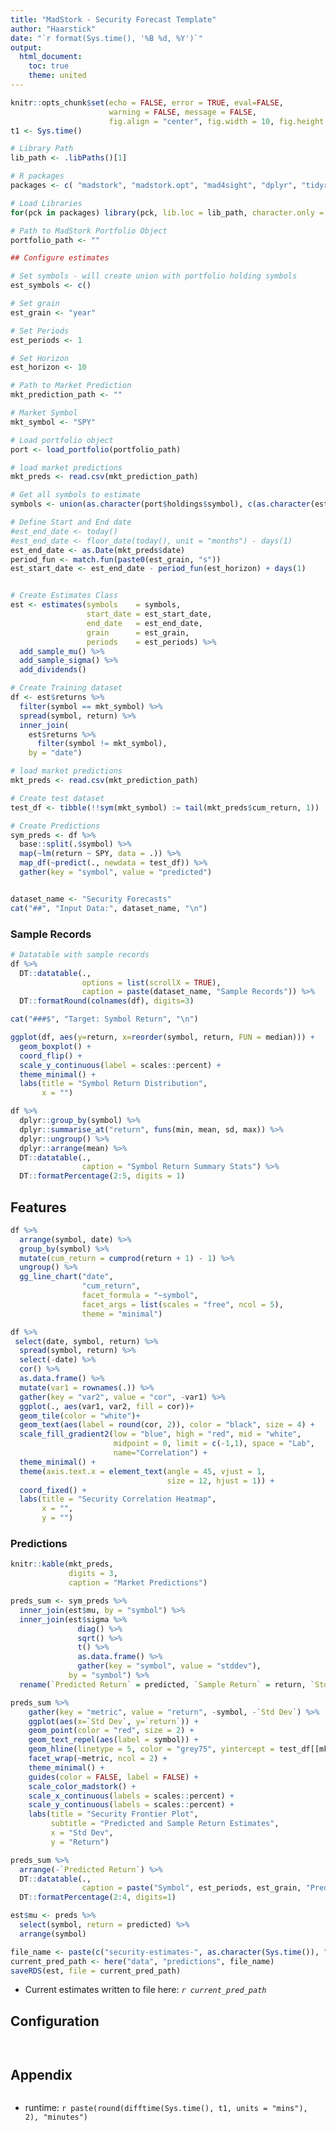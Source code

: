 ```yaml
---
title: "MadStork - Security Forecast Template"
author: "Haarstick"
date: "`r format(Sys.time(), '%B %d, %Y')`"
output: 
  html_document:
    toc: true
    theme: united
---
```



```r
knitr::opts_chunk$set(echo = FALSE, error = TRUE, eval=FALSE,
                      warning = FALSE, message = FALSE,
                      fig.align = "center", fig.width = 10, fig.height = 5)
t1 <- Sys.time()
```


```r

# Library Path
lib_path <- .libPaths()[1]

# R packages
packages <- c( "madstork", "madstork.opt", "mad4sight", "dplyr", "tidyr", "readxl", "tibble", "purrr", "ggplot2", "forcats", "stringr", "lubridate", "rlang", "here", "ggrepel")


```


```r

# Load Libraries
for(pck in packages) library(pck, lib.loc = lib_path, character.only = TRUE)

```



```r

# Path to MadStork Portfolio Object
portfolio_path <- ""
```


```r

## Configure estimates

# Set symbols - will create union with portfolio holding symbols
est_symbols <- c()

# Set grain
est_grain <- "year"

# Set Periods 
est_periods <- 1

# Set Horizon
est_horizon <- 10

```


```r

# Path to Market Prediction
mkt_prediction_path <- ""

# Market Symbol
mkt_symbol <- "SPY"
```


```r

# Load portfolio object
port <- load_portfolio(portfolio_path)

# load market predictions
mkt_preds <- read.csv(mkt_prediction_path)

```



```r

# Get all symbols to estimate
symbols <- union(as.character(port$holdings$symbol), c(as.character(est_symbols), mkt_symbol))

# Define Start and End date
#est_end_date <- today()
#est_end_date <- floor_date(today(), unit = "months") - days(1)
est_end_date <- as.Date(mkt_preds$date)
period_fun <- match.fun(paste0(est_grain, "s"))
est_start_date <- est_end_date - period_fun(est_horizon) + days(1)


# Create Estimates Class
est <- estimates(symbols    = symbols,
                 start_date = est_start_date,
                 end_date   = est_end_date,
                 grain      = est_grain,
                 periods    = est_periods) %>%
  add_sample_mu() %>%
  add_sample_sigma() %>%
  add_dividends()

```


```r

# Create Training dataset
df <- est$returns %>% 
  filter(symbol == mkt_symbol) %>% 
  spread(symbol, return) %>% 
  inner_join(
    est$returns %>% 
      filter(symbol != mkt_symbol),
    by = "date")
```



```r

# load market predictions
mkt_preds <- read.csv(mkt_prediction_path)

# Create test dataset
test_df <- tibble(!!sym(mkt_symbol) := tail(mkt_preds$cum_return, 1))

# Create Predictions
sym_preds <- df %>% 
  base::split(.$symbol) %>% 
  map(~lm(return ~ SPY, data = .)) %>% 
  map_df(~predict(., newdata = test_df)) %>%
  gather(key = "symbol", value = "predicted")

```


```r
```


```r
dataset_name <- "Security Forecasts"
cat("##", "Input Data:", dataset_name, "\n")

```


### Sample Records


```r

# Datatable with sample records
df %>% 
  DT::datatable(.,
                options = list(scrollX = TRUE),
                caption = paste(dataset_name, "Sample Records")) %>% 
  DT::formatRound(colnames(df), digits=3)
```


```r
cat("###$", "Target: Symbol Return", "\n")

```


```r

ggplot(df, aes(y=return, x=reorder(symbol, return, FUN = median))) +
  geom_boxplot() +
  coord_flip() +
  scale_y_continuous(label = scales::percent) +
  theme_minimal() +
  labs(title = "Symbol Return Distribution",
       x = "")

df %>% 
  dplyr::group_by(symbol) %>% 
  dplyr::summarise_at("return", funs(min, mean, sd, max)) %>% 
  dplyr::ungroup() %>% 
  dplyr::arrange(mean) %>% 
  DT::datatable(., 
                caption = "Symbol Return Summary Stats") %>% 
  DT::formatPercentage(2:5, digits = 1)
```


## Features

```r

df %>% 
  arrange(symbol, date) %>% 
  group_by(symbol) %>% 
  mutate(cum_return = cumprod(return + 1) - 1) %>%
  ungroup() %>% 
  gg_line_chart("date",
                "cum_return",
                facet_formula = "~symbol",
                facet_args = list(scales = "free", ncol = 5),
                theme = "minimal")
```



```r

df %>% 
 select(date, symbol, return) %>% 
  spread(symbol, return) %>% 
  select(-date) %>%
  cor() %>%
  as.data.frame() %>% 
  mutate(var1 = rownames(.)) %>% 
  gather(key = "var2", value = "cor", -var1) %>% 
  ggplot(., aes(var1, var2, fill = cor))+
  geom_tile(color = "white")+
  geom_text(aes(label = round(cor, 2)), color = "black", size = 4) +
  scale_fill_gradient2(low = "blue", high = "red", mid = "white", 
                       midpoint = 0, limit = c(-1,1), space = "Lab", 
                       name="Correlation") +
  theme_minimal() + 
  theme(axis.text.x = element_text(angle = 45, vjust = 1, 
                                   size = 12, hjust = 1)) +
  coord_fixed() +
  labs(title = "Security Correlation Heatmap",
       x = "",
       y = "")
```




### Predictions


```r

knitr::kable(mkt_preds,
             digits = 3,
             caption = "Market Predictions")

```



```r

preds_sum <- sym_preds %>%
  inner_join(est$mu, by = "symbol") %>% 
  inner_join(est$sigma %>% 
               diag() %>%
               sqrt() %>%
               t() %>% 
               as.data.frame() %>%
               gather(key = "symbol", value = "stddev"),
             by = "symbol") %>% 
  rename(`Predicted Return` = predicted, `Sample Return` = return, `Std Dev` = stddev)

preds_sum %>%
    gather(key = "metric", value = "return", -symbol, -`Std Dev`) %>% 
    ggplot(aes(x=`Std Dev`, y=`return`)) +
    geom_point(color = "red", size = 2) +
    geom_text_repel(aes(label = symbol)) +
    geom_hline(linetype = 5, color = "grey75", yintercept = test_df[[mkt_symbol]]) +
    facet_wrap(~metric, ncol = 2) +
    theme_minimal() +
    guides(color = FALSE, label = FALSE) +
    scale_color_madstork() +
    scale_x_continuous(labels = scales::percent) +
    scale_y_continuous(labels = scales::percent) +
    labs(title = "Security Frontier Plot",
         subtitle = "Predicted and Sample Return Estimates",
         x = "Std Dev",
         y = "Return")

preds_sum %>% 
  arrange(-`Predicted Return`) %>% 
  DT::datatable(.,
                caption = paste("Symbol", est_periods, est_grain, "Predictions")) %>% 
  DT::formatPercentage(2:4, digits=1)
```



```r

est$mu <- preds %>% 
  select(symbol, return = predicted) %>% 
  arrange(symbol)

file_name <- paste(c("security-estimates-", as.character(Sys.time()), ".rds"), collapse = "")
current_pred_path <- here("data", "predictions", file_name)
saveRDS(est, file = current_pred_path)
```

* Current estimates written to file here: _`r current_pred_path`_


## Configuration

```r

```


```r

```


## Appendix

```r

```

* runtime: `r paste(round(difftime(Sys.time(), t1, units = "mins"), 2), "minutes")`